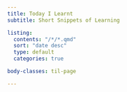 ```yaml
---
title: Today I Learnt
subtitle: Short Snippets of Learning

listing:
  contents: "/*/*.qmd"
  sort: "date desc"
  type: default
  categories: true

body-classes: til-page

---
```


